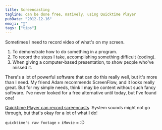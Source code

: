 ```yaml
---
title: Screencasting
tagline: can be done free, natively, using Quicktime Player
pubDate: "2012-12-16"
emoji: "🎥"
tags: ["tips"]
---
```


Sometimes I need to record video of what's on my screen.

1. To demonstrate how to do something in a program.
2. To record the steps I take, accomplishing something difficult (coding).
3. When giving a computer-based presentation, to show people who've missed it.

There's a lot of powerful software that can do this really well, but it's more than I need. My friend Adam recommends ScreenFlow, and it looks really great. But for my simple needs, think I may be content without such fancy software. I've never looked for a free alternative until today, but I've found one!

[Quicktime Player can record screencasts](http://bosker.wordpress.com/2011/12/11/how-to-record-a-screencast-video-for-free-on-mac-os-x-10-7-lion/). System sounds might not go through, but that's okay for a lot of what I do!

`quicktime's raw footage` + `iMovie` = :D
